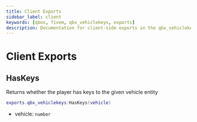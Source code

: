 ```yaml
---
title: Client Exports
sidebar_label: client
keywords: [qbox, fivem, qbx_vehiclekeys, exports]
description: Documentation for client-side exports in the qbx_vehiclekeys resource. These exports provide functionality for checking and managing vehicle key ownership within the Qbox framework.
---
```


# Client Exports

## HasKeys

Returns whether the player has keys to the given vehicle entity

```lua
exports.qbx_vehiclekeys:HasKeys(vehicle)
```

- vehicle: `number`